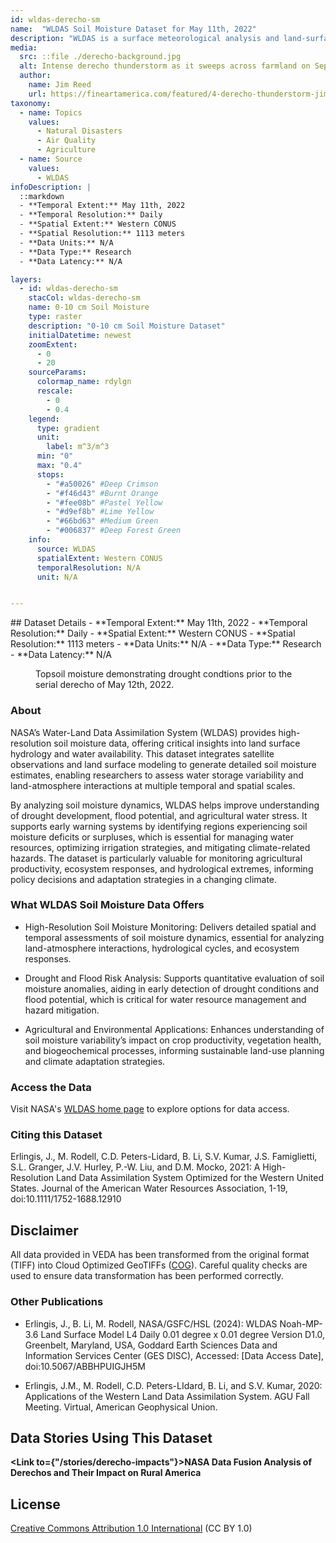 ---
id: wldas-derecho-sm
name:  "WLDAS Soil Moisture Dataset for May 11th, 2022"
description: "WLDAS is a surface meteorological analysis and land-surface model dataset running in operations to produce outputs of soil moisture, snow, surface fluxes, streamflow, etc. for drought monitoring and other applications."
media:
  src: ::file ./derecho-background.jpg
  alt: Intense derecho thunderstorm as it sweeps across farmland on September 23, 2018
  author:
    name: Jim Reed
    url: https://fineartamerica.com/featured/4-derecho-thunderstorm-jim-reed-photographyscience-photo-library.html
taxonomy:
  - name: Topics
    values:
      - Natural Disasters
      - Air Quality
      - Agriculture
  - name: Source
    values:
      - WLDAS
infoDescription: |
  ::markdown
  - **Temporal Extent:** May 11th, 2022
  - **Temporal Resolution:** Daily
  - **Spatial Extent:** Western CONUS
  - **Spatial Resolution:** 1113 meters
  - **Data Units:** N/A
  - **Data Type:** Research
  - **Data Latency:** N/A     

layers:
  - id: wldas-derecho-sm
    stacCol: wldas-derecho-sm
    name: 0-10 cm Soil Moisture
    type: raster
    description: "0-10 cm Soil Moisture Dataset"
    initialDatetime: newest
    zoomExtent:
      - 0
      - 20
    sourceParams:
      colormap_name: rdylgn
      rescale:
        - 0
        - 0.4
    legend:
      type: gradient
      unit:
        label: m^3/m^3
      min: "0"
      max: "0.4"
      stops:
        - "#a50026" #Deep Crimson
        - "#f46d43" #Burnt Orange
        - "#fee08b" #Pastel Yellow
        - "#d9ef8b" #Lime Yellow
        - "#66bd63" #Medium Green
        - "#006837" #Deep Forest Green
    info:
      source: WLDAS
      spatialExtent: Western CONUS
      temporalResolution: N/A
      unit: N/A


---
<Block>
  <Prose>
  ## Dataset Details
  - **Temporal Extent:** May 11th, 2022
  - **Temporal Resolution:** Daily
  - **Spatial Extent:** Western CONUS
  - **Spatial Resolution:** 1113 meters
  - **Data Units:** N/A
  - **Data Type:** Research
  - **Data Latency:** N/A
  </Prose>
<Figure>
  <Map
    datasetId='wldas-derecho-sm'
    layerId='wldas-derecho-sm'
    dateTime='2022-05-11'
    center={[-100, 43]}
    zoom={5.5}
  />
  <Caption
    attrAuthor='NASA'
    attrUrl='https://nasa.gov/'
  >
    Topsoil moisture demonstrating drought condtions prior to the serial derecho of May 12th, 2022.
  </Caption>
  </Figure>
</Block>

<Block>
  <Prose>

  ### About

  NASA’s Water-Land Data Assimilation System (WLDAS) provides high-resolution soil moisture data, offering critical insights into land surface hydrology and water availability. This dataset integrates satellite observations and land surface modeling to generate detailed soil moisture estimates, enabling researchers to assess water storage variability and land-atmosphere interactions at multiple temporal and spatial scales.

  By analyzing soil moisture dynamics, WLDAS helps improve understanding of drought development, flood potential, and agricultural water stress. It supports early warning systems by identifying regions experiencing soil moisture deficits or surpluses, which is essential for managing water resources, optimizing irrigation strategies, and mitigating climate-related hazards. The dataset is particularly valuable for monitoring agricultural productivity, ecosystem responses, and hydrological extremes, informing policy decisions and adaptation strategies in a changing climate.

  </Prose>
</Block>

<Block>
  
  <Prose>

  ### What WLDAS Soil Moisture Data Offers

  * High-Resolution Soil Moisture Monitoring: Delivers detailed spatial and temporal assessments of soil moisture dynamics, essential for analyzing land-atmosphere interactions, hydrological cycles, and ecosystem responses.
  
  * Drought and Flood Risk Analysis: Supports quantitative evaluation of soil moisture anomalies, aiding in early detection of drought conditions and flood potential, which is critical for water resource management and hazard mitigation.
  
  * Agricultural and Environmental Applications: Enhances understanding of soil moisture variability’s impact on crop productivity, vegetation health, and biogeochemical processes, informing sustainable land-use planning and climate adaptation strategies.
    
  </Prose>
</Block>

<Block>
  <Prose>
  
  ### Access the Data

  Visit NASA's [WLDAS home page](https://ldas.gsfc.nasa.gov/wldas/wldas-project-goals) to explore options for data access.
  
  </Prose>
</Block>

<Block>
  <Prose>
    
  ### Citing this Dataset

  Erlingis, J., M. Rodell, C.D. Peters-Lidard, B. Li, S.V. Kumar, J.S. Famiglietti, S.L. Granger, J.V. Hurley, P.-W. Liu, and D.M. Mocko, 2021: A High-Resolution Land Data Assimilation System Optimized for the Western United States. Journal of the American Water Resources Association, 1-19, doi:10.1111/1752-1688.12910
  
  </Prose>
</Block>

<Block>
  <Prose>
  
  ## Disclaimer

  All data provided in VEDA has been transformed from the original format (TIFF) into Cloud Optimized GeoTIFFs ([COG](https://www.cogeo.org)). Careful quality checks are used to ensure data transformation has been performed correctly.  
  
  </Prose>
</Block>

<Block>
  <Prose>

  ### Other Publications
  
  * Erlingis, J., B. Li, M. Rodell, NASA/GSFC/HSL (2024): WLDAS Noah-MP-3.6 Land Surface Model L4 Daily 0.01 degree x 0.01 degree Version D1.0, Greenbelt, Maryland, USA, Goddard Earth Sciences Data and Information Services Center (GES DISC), Accessed: [Data Access Date], doi:10.5067/ABBHPUIGJH5M
  
  * Erlingis, J.M., M. Rodell, C.D. Peters-LIdard, B. Li, and S.V. Kumar, 2020: Applications of the Western Land Data Assimilation System. AGU Fall Meeting. Virtual, American Geophysical Union.
  </Prose>
</Block>

<Block>
  <Prose>
  
  ## Data Stories Using This Dataset
  
  **<Link to={"/stories/derecho-impacts"}>NASA Data Fusion Analysis of Derechos and Their Impact on Rural America</Link>**
  
  </Prose>
</Block>

<Block>
  <Prose>
  
  ## License
  
  [Creative Commons Attribution 1.0 International](https://creativecommons.org/publicdomain/zero/1.0/legalcode) (CC BY 1.0)

  </Prose>
</Block>
